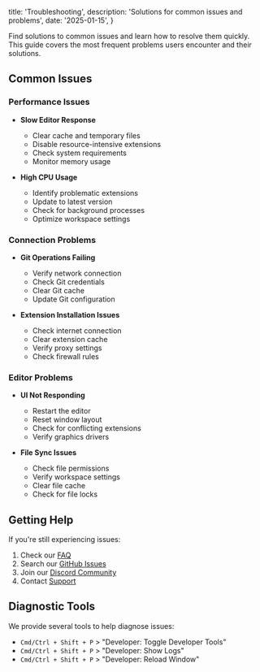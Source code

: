   title: 'Troubleshooting',
  description: 'Solutions for common issues and problems',
  date: '2025-01-15',
}

Find solutions to common issues and learn how to resolve them quickly. This guide covers the most frequent problems users encounter and their solutions.

## Common Issues

### Performance Issues

- **Slow Editor Response**

  - Clear cache and temporary files
  - Disable resource-intensive extensions
  - Check system requirements
  - Monitor memory usage

- **High CPU Usage**
  - Identify problematic extensions
  - Update to latest version
  - Check for background processes
  - Optimize workspace settings

### Connection Problems

- **Git Operations Failing**

  - Verify network connection
  - Check Git credentials
  - Clear Git cache
  - Update Git configuration

- **Extension Installation Issues**
  - Check internet connection
  - Clear extension cache
  - Verify proxy settings
  - Check firewall rules

### Editor Problems

- **UI Not Responding**

  - Restart the editor
  - Reset window layout
  - Check for conflicting extensions
  - Verify graphics drivers

- **File Sync Issues**
  - Check file permissions
  - Verify workspace settings
  - Clear file cache
  - Check for file locks

## Getting Help

If you're still experiencing issues:

1. Check our [FAQ](/docs/faq)
2. Search our [GitHub Issues](https://github.com/your-repo/issues)
3. Join our [Discord Community](https://discord.gg/your-server)
4. Contact [Support](mailto:support@example.com)

## Diagnostic Tools

We provide several tools to help diagnose issues:

- `Cmd/Ctrl + Shift + P` > "Developer: Toggle Developer Tools"
- `Cmd/Ctrl + Shift + P` > "Developer: Show Logs"
- `Cmd/Ctrl + Shift + P` > "Developer: Reload Window"
